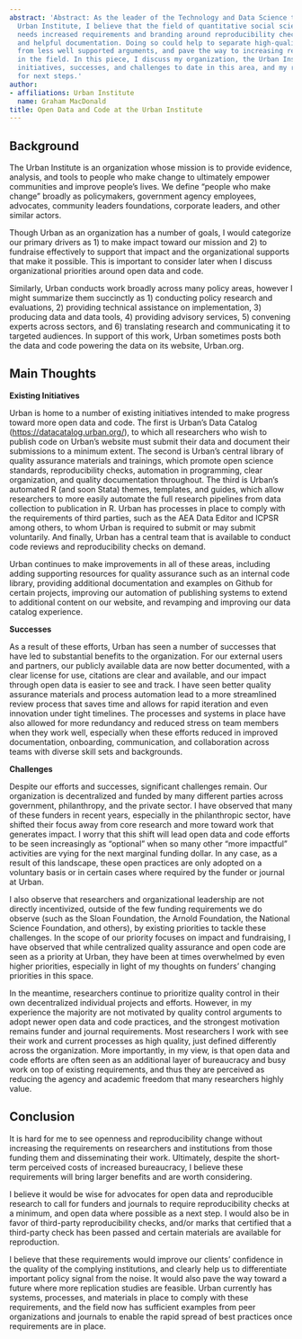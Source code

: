 ```yaml
---
abstract: 'Abstract: As the leader of the Technology and Data Science team at the
  Urban Institute, I believe that the field of quantitative social science data analytics
  needs increased requirements and branding around reproducibility checks, open data,
  and helpful documentation. Doing so could help to separate high-quality science
  from less well supported arguments, and pave the way to increasing replication studies
  in the field. In this piece, I discuss my organization, the Urban Institute, our
  initiatives, successes, and challenges to date in this area, and my recommendations
  for next steps.'
author:
- affiliations: Urban Institute
  name: Graham MacDonald
title: Open Data and Code at the Urban Institute
---
```


## Background

The Urban Institute is an organization whose mission is to provide
evidence, analysis, and tools to people who make change to ultimately
empower communities and improve people's lives. We define "people who
make change" broadly as policymakers, government agency employees,
advocates, community leaders foundations, corporate leaders, and other
similar actors.

Though Urban as an organization has a number of goals, I would
categorize our primary drivers as 1) to make impact toward our mission
and 2) to fundraise effectively to support that impact and the
organizational supports that make it possible. This is important to
consider later when I discuss organizational priorities around open data
and code.

Similarly, Urban conducts work broadly across many policy areas, however
I might summarize them succinctly as 1) conducting policy research and
evaluations, 2) providing technical assistance on implementation, 3)
producing data and data tools, 4) providing advisory services, 5)
convening experts across sectors, and 6) translating research and
communicating it to targeted audiences. In support of this work, Urban
sometimes posts both the data and code powering the data on its website,
Urban.org.

## Main Thoughts

**Existing Initiatives**

Urban is home to a number of existing initiatives intended to make
progress toward more open data and code. The first is Urban's Data
Catalog (<https://datacatalog.urban.org/>), to which all researchers who
wish to publish code on Urban's website must submit their data and
document their submissions to a minimum extent. The second is Urban's
central library of quality assurance materials and trainings, which
promote open science standards, reproducibility checks, automation in
programming, clear organization, and quality documentation throughout.
The third is Urban's automated R (and soon Stata) themes, templates, and
guides, which allow researchers to more easily automate the full
research pipelines from data collection to publication in R. Urban has
processes in place to comply with the requirements of third parties,
such as the AEA Data Editor and ICPSR among others, to whom Urban is
required to submit or may submit voluntarily. And finally, Urban has a
central team that is available to conduct code reviews and
reproducibility checks on demand.

Urban continues to make improvements in all of these areas, including
adding supporting resources for quality assurance such as an internal
code library, providing additional documentation and examples on Github
for certain projects, improving our automation of publishing systems to
extend to additional content on our website, and revamping and improving
our data catalog experience.

**Successes**

As a result of these efforts, Urban has seen a number of successes that
have led to substantial benefits to the organization. For our external
users and partners, our publicly available data are now better
documented, with a clear license for use, citations are clear and
available, and our impact through open data is easier to see and track.
I have seen better quality assurance materials and process automation
lead to a more streamlined review process that saves time and allows for
rapid iteration and even innovation under tight timelines. The processes
and systems in place have also allowed for more redundancy and reduced
stress on team members when they work well, especially when these
efforts reduced in improved documentation, onboarding, communication,
and collaboration across teams with diverse skill sets and backgrounds.

**Challenges**

Despite our efforts and successes, significant challenges remain. Our
organization is decentralized and funded by many different parties
across government, philanthropy, and the private sector. I have observed
that many of these funders in recent years, especially in the
philanthropic sector, have shifted their focus away from core research
and more toward work that generates impact. I worry that this shift will
lead open data and code efforts to be seen increasingly as "optional"
when so many other "more impactful" activities are vying for the next
marginal funding dollar. In any case, as a result of this landscape,
these open practices are only adopted on a voluntary basis or in certain
cases where required by the funder or journal at Urban.

I also observe that researchers and organizational leadership are not
directly incentivized, outside of the few funding requirements we do
observe (such as the Sloan Foundation, the Arnold Foundation, the
National Science Foundation, and others), by existing priorities to
tackle these challenges. In the scope of our priority focuses on impact
and fundraising, I have observed that while centralized quality
assurance and open code are seen as a priority at Urban, they have been
at times overwhelmed by even higher priorities, especially in light of
my thoughts on funders' changing priorities in this space.

In the meantime, researchers continue to prioritize quality control in
their own decentralized individual projects and efforts. However, in my
experience the majority are not motivated by quality control arguments
to adopt newer open data and code practices, and the strongest
motivation remains funder and journal requirements. Most researchers I
work with see their work and current processes as high quality, just
defined differently across the organization. More importantly, in my
view, is that open data and code efforts are often seen as an additional
layer of bureaucracy and busy work on top of existing requirements, and
thus they are perceived as reducing the agency and academic freedom that
many researchers highly value.

## Conclusion

It is hard for me to see openness and reproducibility change without
increasing the requirements on researchers and institutions from those
funding them and disseminating their work. Ultimately, despite the
short-term perceived costs of increased bureaucracy, I believe these
requirements will bring larger benefits and are worth considering.

I believe it would be wise for advocates for open data and reproducible
research to call for funders and journals to require reproducibility
checks at a minimum, and open data where possible as a next step. I
would also be in favor of third-party reproducibility checks, and/or
marks that certified that a third-party check has been passed and
certain materials are available for reproduction.

I believe that these requirements would improve our clients' confidence
in the quality of the complying institutions, and clearly help us to
differentiate important policy signal from the noise. It would also pave
the way toward a future where more replication studies are feasible.
Urban currently has systems, processes, and materials in place to comply
with these requirements, and the field now has sufficient examples from
peer organizations and journals to enable the rapid spread of best
practices once requirements are in place.